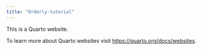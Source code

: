 ```yaml
---
title: "Orderly-tutorial"
---
```


This is a Quarto website.

To learn more about Quarto websites visit <https://quarto.org/docs/websites>.
